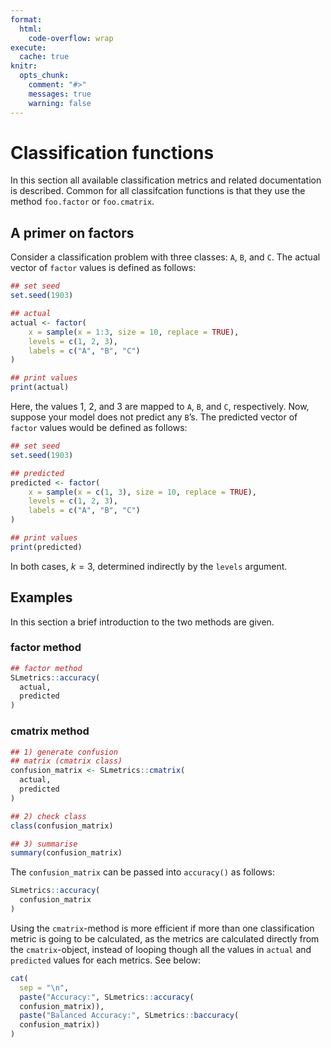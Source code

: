```yaml
---
format:
  html:
    code-overflow: wrap
execute: 
  cache: true
knitr:
  opts_chunk:
    comment: "#>"
    messages: true
    warning: false
---
```


# Classification functions {.unnumbered}

In this section all available classification metrics and related documentation is described. Common for all classifcation functions is that they use the method `foo.factor` or `foo.cmatrix`.

## A primer on factors

Consider a classification problem with three classes: `A`, `B`, and `C`. The actual vector of `factor` values is defined as follows:

```r
## set seed
set.seed(1903)

## actual
actual <- factor(
    x = sample(x = 1:3, size = 10, replace = TRUE),
    levels = c(1, 2, 3),
    labels = c("A", "B", "C")
)

## print values
print(actual)
```

Here, the values 1, 2, and 3 are mapped to `A`, `B`, and `C`, respectively. Now, suppose your model does not predict any `B`'s. The predicted vector of `factor` values would be defined as follows:

```r
## set seed
set.seed(1903)

## predicted
predicted <- factor(
    x = sample(x = c(1, 3), size = 10, replace = TRUE),
    levels = c(1, 2, 3),
    labels = c("A", "B", "C")
)

## print values
print(predicted)
```

In both cases, $k = 3$, determined indirectly by the `levels` argument.

## Examples

In this section a brief introduction to the two methods are given.

### factor method

```r
## factor method
SLmetrics::accuracy(
  actual,
  predicted
)
```

### cmatrix method

```r
## 1) generate confusion
## matrix (cmatrix class)
confusion_matrix <- SLmetrics::cmatrix(
  actual,
  predicted
)

## 2) check class
class(confusion_matrix)

## 3) summarise
summary(confusion_matrix)
```


The `confusion_matrix` can be passed into `accuracy()` as follows:

```r
SLmetrics::accuracy(
  confusion_matrix
)
```

Using the `cmatrix`-method is more efficient if more than one classification metric is going to be calculated, as the metrics are calculated directly from the `cmatrix`-object, instead of looping though all the values in `actual` and `predicted` values for each metrics. See below:

```r
cat(
  sep = "\n",
  paste("Accuracy:", SLmetrics::accuracy(
  confusion_matrix)),
  paste("Balanced Accuracy:", SLmetrics::baccuracy(
  confusion_matrix))
)
```